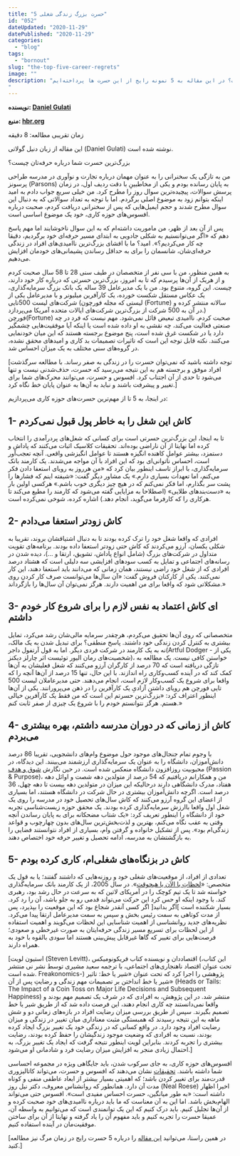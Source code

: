 ```yaml
---
title: "5 حسرت بزرگ زندگی شغلی"
id: "052"
dateUpdated: "2020-11-29"
datePublished: "2020-11-29"
categories:
  - "blog"
tags:
  - "bornout"
slug: "the-top-five-career-regrets"
image: ""
description: "بزرگ ترین حسرت و پشیمانی ‌ای که ممکن است در زندگی شغلی و رحفه ای خود آن را تجربه کنید، چیست؟ در این مقاله به 5 نمونه رایج از این حسرت ها پرداخته‌ایم.
"
---
```


**نویسنده: [](https://hbr.org/search?term=daniel%20gulati)[Daniel Gulati](https://hbr.org/search?term=daniel%20gulati)**

**منبع: [hbr.org](https://hbr.org/2012/12/the-top-five-career-regrets)**

زمان تقریبی مطالعه: 8 دقیقه

این مقاله از زبان دنیل گولاتی (Daniel Gulati) نوشته شده است.

بزرگ‌ترین حسرت شما درباره حرفه‌تان چیست؟

من به تازگی یک سخنرانی را به عنوان مهمان درباره تجارت و نوآوری در مدرسه طراحی پرسونز (Parsons) به پایان رسانده بودم و یکی از مخاطبینِ با دقت ردیف اول، در زمان پرسش سوالات، پیچیده‌ترین سوال روز را مطرح کرد. من خیلی سریع جواب دادم به امید اینکه بتوانم زود به موضوع اصلی برگردم. اما با توجه به تعداد سوالاتی که به دنبال این سوال مطرح شدند و حجم ایمیل‌هایی که پس از سخنرانی دریافت کردم، صحبت درباره افسوس‌های حوزه کاری، خود یک موضوع اساسی است.

پس از آن بعد از ظهر، من ماموریت داشته‌ام که به این سوال ناخوشایند اما مهم پاسخ دهم که «اگر می‌توانستیم به شکلی جادویی به ابتدای مسیر حرفه‌ای خود برگردیم، دقیقا چه کار می‌کردیم؟». امید؟ ما با افشای بزرگ‌ترین ناامیدی‌های افراد در زندگی‌ حرفه‌ای‌شان، شانسمان را برای به حداقل رساندن پشیمانی‌های خودمان افزایش می‌دهیم.

به همین منظور، من با سی نفر از متخصصان در طیف سنی 28 تا 58 سال صحبت کردم و از هریک از آن‌ها پرسیدم که تا به امروز، بزرگ‌ترین حسرتی که درباره کار خود دارند، چیست. این گروه، متنوع بود. من با یک مدیرعامل 39 ساله یک بانک بزرگ سرمایه‌گذاری، یک عکاس مستقل شکست خورده، یک کارآفرین میلیونر و با مدیرعامل یکی از شرکت‌های لیست 500تایی \(لیستی که مجله فورچون (Fortune) سالانه منتشر کرده و در آن به 500 شرکت از بزرگ‌ترین شرکت‌های ایالات متحده آمریکا می‌پردازد.\) فورچن(Fortune) صحبت کردم. ناامیدی تبعیض قائل نمی‌شود. مهم نیست که فرد در چه صنعتی فعالیت می‌کند، چه نقشی به او داده شده است یا اینکه آیا موفقیت‌هایی چشمگیر دارد یا در شکست غرق شده‌ است، پنج موضوع برجسته هستند که این میان خودنمایی می‌کنند. نکته قابل توجه این است که تاثیرات تصمیمات بد کاری و امیدهای محقق نشده، در گروه‌های سنی مختلف به یک میزان احساس شد.

\[توجه داشته باشید که نمی‌توان حسرت را در زندگی به صفر رساند. با مطالعه سرگذشت افراد موفق و برجسته هم به این نتیجه می‌رسید که حسرت، حذف‌شدنی نیست و تنها می‌شود تا حدی از آن اجتناب کرد. افسوس و حسرت، می‌توانند محرک‌های شما برای تغییر و پیشرفت باشند و نباید به آن‌ها به عنوان پایان خط نگاه کرد.\]

در اینجا، به 5 تا از مهم‌ترین حسرت‌های حوزه کاری می‌پردازیم:

## 1- کاش این شغل را به خاطر پول قبول نمی‌کردم

تا به اینجا، این بزرگ‌ترین حسرتی است برای کسانی که شغل‌های پردرآمدی را انتخاب کرده اما نهایتا از آن ناراضی بوده‌اند. تحقیقات کلاسیک اثبات می‌کنند که پاداش و دستمزد، بیشتر عواملِ کاهنده انگیزه هستند تا عوامل انگیزشی واقعی. آنچه تعجب‌آور است، احساس ناتوانی‌ای بود که این افراد با آن مواجه می‌شدند. یک کارمند بانک سرمایه‌گذاری، با ابراز تاسف اینطور بیان کرد که «من هرروز به رویای استعفا دادن فکر می‌کنم، اما تعهدات بسیاری دارم.» یک مشاور دیگر گفت: «شیفته اینم که فشارها را پشت سر بگذارم، اما فکر نمی‌کنم که در هیچ چیز دیگری خوب باشم.» هرکسی اولین بار به «دست‌بندهای طلایی» \(اصطلاحا به مزایایی گفته می‌شود که کارمند را مطیع می‌کند تا هرکاری را که کارفرما می‌گوید، انجام دهد.\) اشاره کرده، شوخی نمی‌کرده است.

## 2- کاش زودتر استعفا می‌دادم

افرادی که واقعا شغل خود را ترک کرده بودند تا به دنبال اشتیاقشان بروند، تقریبا به شکلی یکسان، آرزو می‌کردند که کاش حتی زودتر استعفا داده بودند. برنامه‌های تقویت متداول در شرکت‌های بزرگ (شامل انواع پاداش، تشویق، ارتقا و ...)، دیده شدن در رسانه‌های اجتماعی و تمایل به کسب سودهای افزایشی سه دلیلی است که هشتاد درصد افرادی که از شغل خود راضی نیستند، همان زمانی که می‌دانند باید استعفا دهند، این کار نمی‌کنند. یکی از کارکنان فروش گفت: «آن‌ سال‌ها می‌توانست صرف کار کردن روی مشکلاتی شود که واقعا برای من اهمیت دارند. هرگز نمی‌توان آن سال‌ها را بازگرداند.»

## 3- ای کاش اعتماد به نفس لازم را برای شروع کار خودم داشتم

متخصصانی که روی آن‌ها تحقیق می‌کردم، هرچقدر سرمایه مالی‌شان رشد می‌کرد، تمایل بیشتری به کنترل کردن زندگی خود داشتند. پاسخ منطقی؟ برای تبدیل شدن به یک مالک، نه به یک کارمند در شرکت فردی دیگر. اما به قول آرتفول داجر\(Artful Dodger - یکی از شخصیت‌های رمان الیور توئیست اثر چارلز دیکنز\)، خواستن کافی نیست. یک مطالعه به تازگی دریافته است که 70 درصد از کارگران آرزو می‌کنند که شغل فعلیشان به آن‌ها کمک کند که در آینده کسب‌وکاری راه اندازند. با این حال، تنها 15 درصد از آن‌ها آنچه را که واقعا برای شروع یک کسب‌وکار لازم است، انجام می‌دهند. حتی مدیرعاملان لیست 500 تایی فورچن هم رویای داشتن آزادیِ یک کارآفرین را در ذهن می‌پرورانند. یکی از آن‌ها اینطور اعتراف کرد: «بزرگ‌ترین حسرتم این است که من فقط یک کارآفرین خیالی هستم. هرگز نتوانستم خودم را با شروع یک چیزی از صفر ثابت کنم.»

## 4- کاش از زمانی که در دوران مدرسه داشتم، بهره بیشتری می‌بردم

با وجوم تمام جنجال‌های موجود حول موضوع وام‌های دانشجویی، تقریبا 86 درصد دانش‌آموزان، دانشگاه را به عنوان یک سرمایه‌گذاری ارزشمند می‌بینند. این دیدگاه، در محبوبیت روزافزون دانشگاه منعکس شده است. در حین نگارش [شوق و هدف](https://www.amazon.com/Passion-Purpose-Stories-Brightest-Business/dp/1422162664) (Passion & Purpose)، من و همکارانم دریافتیم که 54 درصد از متولدین دهه شصت و اوائل دهه هفتاد، مدرک دانشگاهی دارند درحالیکه این میزان در متولدین دهه بیست تا دهه چهل، 36 درصد است. اگرچه دانش‌آموزان بیشتری در حال شرکت در دانشگاه هستند، اما بسیاری از اعضای این گروه آرزو می‌کنند که کاش سال‌های تحصیل خود در مدرسه را روی یک شغل اول واقعا باارزش سرمایه‌گذاری کرده بودند. یک محقق حوزه زیست‌شناسی تجربه خود از دانشگاه را اینطور تعریف کرد: «یک شتاب مضحکانه برای به پایان رساندن آنچه وقتی به عقب نگاه می‌کنم، بهترین و لذت‌بخش‌ترین سال‌های بدون چهارچوب و قواعد زندگی‌ام بود». پس از تشکیل خانواده و گرفتن وام، بسیاری از افراد نتوانستند فضایی را به بازگشتشان به مدرسه، ادامه تحصیل و تغییر حرفه خود اختصاص دهند.

## 5- کاش در بزنگاه‌های شغلی‌ام، کاری کرده بودم

تعدادی از افراد، از موقعیت‌های شغلی خود و روزنه‌هایی که داشتند گفتند؛ یا به قول یک متخصص: «[لحظاتِ یا الآن یا هیچوقت](https://10000rooz.ir/books/the-startup-of-you/#fsl_pnjm_bh_dnbal_frsthay_tlayy_bashyd)». در سال 2005، از یک کارمند بانک سرمایه‌گذاری خواسته شد تا یک تیم کوچک را در آمریکای لاتین که به سرعت در حال رشد بود، رهبری کند. با وجود اینکه او حس کرد این حرکت می‌تواند قدمی رو به جلو باشد، آن را رد کرد. بسیار شکننده است \]اگر بدانید\[ اگر کسی آنقدر شجاع بود که این موقعیت را بپذیرد، پس از مدت کوتاهی به سمت رئیس بخش و سپس به سمت مدیرعامل ارتقا پیدا می‌کرد. نظریه‌های جدید روانشناسی از اهمیت شناسایی این لحظات می‌گویند و اهمیت استفاده از این لحظات برای تسریع مسیر زندگی حرفه‌ایتان به صورت غیرخطی و صعودی؛ فرصت‌هایی برای تغییر که گاها غیرقابل پیش‌بینی هستند اما سودی بالقوه با خود به همراه دارند.

\[استیون لویت (Steven Levitt)، اقتصاددان و نویسنده کتاب فریکونومیکس \(این کتاب، تحت عنوان اقتصاد ناهنجاری‌های اجتماعی، با ترجمه سعید مشیری توسط نشر نی منتشر شده است. Freakonomics‎-\) پژوهشی را اجرا کرد که تحت عنوان «شیر یا خط: تاثیر شیر یا خط انداختن بر تصمیمات مهم زندگی و رضایتِ پس از آن» \(Heads or Tails: The Impact of a Coin Toss on Major Life Decisions and Subsequent Happiness\) منتشر شد. در این پژوهش، به افرادی که در شرف یک تصمیم مهم بودند و واقعا نمی‌دانستند چه کاری انجام دهند، این فرصت داده شد که از طریق شیر یا خط تصمیم بگیرند. سپس از طریق بررسی میزان رضایت افراد در بازه‌های زمانی دو و شش ماهه به این نتیجه رسیدند که همبستگی مثبت معناداری میان تغییر در زندگی و میزان رضایت افراد وجود دارد. در واقع کسانی که در زندگی خود یک تغییر بزرگ ایجاد کرده بودند، نسبت به افرادی که وضعیت موجود زندگیشان را حفظ کرده بودند، رضایت بیشتری را تجربه کردند. بنابراین لویت اینطور نتیجه گرفت که ایجاد یک تغییر بزرگ، به احتمال زیادی منجر به افزایش میزان رضایت فرد و شادمانی او می‌شود.\]

افسوس‌های حوزه کاری، به جای سرکوب شدن، باید جایگاهی ویژه در مجموعه احساسی شما داشته باشند. [تحقیقات](http://www.pvsps.cz/data/document/20110715/9_Regret.pdf?id=687) نشان می‌دهند که افسوس و حسرت، می‌تواند کاتالیزوری قدرت‌مند برای تغییر کردن باشد؛ که اهمیتی بسیار بیشتر از ابعاد عاطفی منفی و کوتاه مدت آن دارد. همانطور که روانشناس معروف، دکتر نیل روز (Neal Roese) اخیرا اظهار داشته است: «به طور میانگین، حسرت احساس مفیدی است». افسوس حتی می‌تواند الهام‌بخش باشد. اما این به آن معناست که ما باید درباره ناامیدی‌های خود صحبت کرده و از آن‌ها تجلیل کنیم. باید درک کنیم که این یک توانمندی است که می‌توانیم به واسطه آن، عمیقا حسرت را تجربه کنیم و باید مفهوم آن را یاد گرفته و نهایتا از آن برای ساختن موفقیت‌مان در آینده استفاده کنیم.

\[در همین راستا، می‌توانید [این مقاله](https://10000rooz.ir/blog/regrets-of-the-dying) را‌ درباره 5 حسرت رایج در زمان مرگ نیز مطالعه کنید.\]
